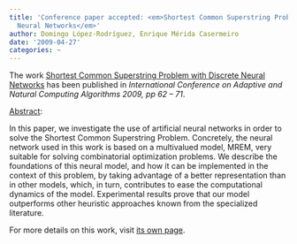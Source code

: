 ```yaml
---
title: 'Conference paper accepted: <em>Shortest Common Superstring Problem with Discrete
  Neural Networks</em>'
author: Domingo López-Rodríguez, Enrique Mérida Casermeiro
date: '2009-04-27'
categories: ~
---
```


The work <u>Shortest Common Superstring Problem with Discrete Neural Networks</u> has been published in <em>International Conference on Adaptive and Natural Computing Algorithms 2009, pp 62 &ndash; 71</em>.

<u>Abstract</u>:



In this paper, we investigate the use of artificial neural networks in order to solve the Shortest Common Superstring Problem. Concretely, the neural network used in this work is based on a multivalued model, MREM, very suitable for solving combinatorial optimization problems. We describe the foundations of this neural model, and how it can be implemented in the context of this problem, by taking advantage of a better representation than in other models, which, in turn, contributes to ease the computational dynamics of the model. Experimental results prove that our model outperforms other heuristic approaches known from the specialized literature.




For more details on this work, visit <a href='/publications/conferences/2009-icannga1'>its own page</a>.
